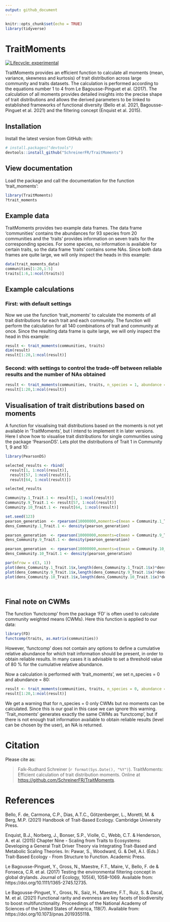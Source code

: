 ```yaml
---
output: github_document
---
```


```r
knitr::opts_chunk$set(echo = TRUE)
library(tidyverse)
```

# TraitMoments

<!-- badges: start -->
[![Lifecycle: experimental](https://img.shields.io/badge/lifecycle-experimental-orange.svg)](https://www.tidyverse.org/lifecycle/#experimental)
<!-- badges: end -->

TraitMoments provides an efficient function to calculate all moments (mean, variance, skewness and kurtosis) of trait distribution across large community and traits datasets. The calculation is performed according to the equations number 1 to 4 from Le Bagousse-Pinguet et al. (2017). The calculation of all moments provides detailed insights into the precise shape of trait distributions and allows the derived parameters to be linked to established frameworks of functional diversity (Bello et al. 2021, Bagousse-Pinguet et al. 2021) and the filtering concept (Enquist et al. 2015). 

## Installation

Install the latest version from GitHub with:

``` r
# install.packages("devtools")
devtools::install_github("SchreinerFR/TraitMoments")
```

## View documentation

Load the package and call the documentation for the function 'trait_moments':

```r
library(TraitMoments)
?trait_moments
```

## Example data

TraitMoments provides two example data frames. The data frame 'communities' contains the abundances for 93 species from 20 communities and the 'traits' provides information on seven traits for the corresponding species. For some species, no information is available for certain traits, so the data frame 'traits' contains some NAs. Since both data frames are quite large, we will only inspect the heads in this example:

```r
data(trait_moments_data)
communities[1:20,1:5] 
traits[1:6,1:ncol(traits)] 
```

## Example calculations

### First: with default settings

Now we use the function 'trait_moments' to calculate the moments of all trait distributions for each trait and each community. The function will perform the calculation for all 140 combinations of trait and community at once. Since the resulting data frame is quite  large, we will only inspect the head in this example:

```r
result <- trait_moments(communities, traits)
dim(result)
result[1:20,1:ncol(result)]
```


### Second: with settings to control the trade-off between reliable results and the number of NAs obtained

```r
result <- trait_moments(communities, traits, n_species = 1, abundance = 50)
result[1:20,1:ncol(result)]
```

## Visualisation of trait distributions based on moments

A function for visualising trait distributions based on the moments is not yet available in ‘TraitMoments’, but I intend to implement it in later versions. Here I show how to visualise trait distributions for single communities using the package 'PearsonDS'. Lets plot the distributions of Trait 1 in Community 1, 9 and 10:

```r
library(PearsonDS)

selected_results <- rbind(
  result[1, 1:ncol(result)],
  result[57, 1:ncol(result)],
  result[64, 1:ncol(result)])

selected_results

Community.1_Trait.1 <- result[1, 1:ncol(result)]
Community.9_Trait.1 <- result[57, 1:ncol(result)]
Community.10_Trait.1 <- result[64, 1:ncol(result)]

set.seed(123)
pearson_generation  <- rpearson(10000000,moments=c(mean = Community.1_Trait.1[3], variance = Community.1_Trait.1[4], skewness = Community.1_Trait.1[5], kurtosis = Community.1_Trait.1[6]))
dens_Community.1_Trait.1 <- density(pearson_generation)

pearson_generation  <- rpearson(10000000,moments=c(mean = Community.9_Trait.1[3], variance = Community.9_Trait.1[4], skewness = Community.9_Trait.1[5], kurtosis = Community.9_Trait.1[6]))
dens_Community.9_Trait.1 <- density(pearson_generation)

pearson_generation  <- rpearson(10000000,moments=c(mean = Community.10_Trait.1[3], variance = Community.10_Trait.1[4], skewness = Community.10_Trait.1[5], kurtosis = Community.10_Trait.1[6]))
dens_Community.10_Trait.1 <- density(pearson_generation)

par(mfrow = c(3, 1))
plot(dens_Community.1_Trait.1$x,length(dens_Community.1_Trait.1$x)*dens_Community.1_Trait.1$y,type="l",xlab="Value",ylab="Frequency", yaxt='n', main = "Community 1 Trait 1", xlim = c(0,1))
plot(dens_Community.9_Trait.1$x,length(dens_Community.9_Trait.1$x)*dens_Community.9_Trait.1$y,type="l",xlab="Value",ylab="Frequency", yaxt='n', main = "Community 9 Trait 1", xlim = c(0,1))
plot(dens_Community.10_Trait.1$x,length(dens_Community.10_Trait.1$x)*dens_Community.10_Trait.1$y,type="l",xlab="Value",ylab="Frequency", yaxt='n', main = "Community 10 Trait 1", xlim = c(0,1))



```


```r



```



## Final note on CWMs

The function 'functcomp' from the package 'FD' is often used to calculate community weighted means (CWMs). Here this function is applied to our data:

```r
library(FD)
functcomp(traits, as.matrix(communities))
```

However, 'functcomp' does not contain any options to define a cumulative relative abundance for which trait information should be present, in order to obtain reliable results. In many cases it is advisable to set a threshold value of 80 % for the cumulative relative abundance.   

Now a calculation is performed with 'trait_moments', we set n_species = 0 and abundance = 80:

```r
result <- trait_moments(communities, traits, n_species = 0, abundance = 80)
result[1:20,1:ncol(result)]
```

We get a warning that for n_species = 0 only CWMs but no moments can be calculated. Since this is our goal in this case we can ignore this warning. 'Trait_moments' generates exactly the same CWMs as 'functcomp', but if there is not enough trait information available to obtain reliable results (level can be chosen by the user), an NA is returned.


# Citation

Please cite as:

> Falk-Rudhard Schreiner (`r format(Sys.Date(), "%Y")`). TraitMoments: Efficient calculation of trait distribution moments. Online at <https://github.com/SchreinerFR/TraitMoments>.


# References

Bello, F. de, Carmona, C.P., Dias, A.T.C., Götzenberger, L., Moretti, M. & Berg, M.P. (2021) Handbook of Trait-Based Ecology. Cambridge University Press.

Enquist, B.J., Norberg, J., Bonser, S.P., Violle, C., Webb, C.T. & Henderson, A. et al. (2015) Chapter Nine - Scaling from Traits to Ecosystems: Developing a General Trait Driver Theory via Integrating Trait-Based and Metabolic Scaling Theories. In: Pawar, S., Woodward, G. & Dell, A.I. (Eds.) Trait-Based Ecology - From Structure to Function. Academic Press.

Le Bagousse-Pinguet, Y., Gross, N., Maestre, F.T., Maire, V., Bello, F. de & Fonseca, C.R. et al. (2017) Testing the environmental filtering concept in global drylands. Journal of Ecology, 105(4), 1058–1069. Available from: https://doi.org/10.1111/1365-2745.12735.

Le Bagousse-Pinguet, Y., Gross, N., Saiz, H., Maestre, F.T., Ruiz, S. & Dacal, M. et al. (2021) Functional rarity and evenness are key facets of biodiversity to boost multifunctionality. Proceedings of the National Academy of Sciences of the United States of America, 118(7). Available from: https://doi.org/10.1073/pnas.2019355118.


